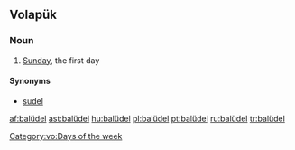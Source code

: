==Volapük==

===Noun===
{{head|vo|noun}}

# {{context|archaic|lang=vo}} [[Sunday]], the first day

====Synonyms====
* [[sudel]]

[[Category:vo:Days of the week]]

[[af:balüdel]]
[[ast:balüdel]]
[[hu:balüdel]]
[[pl:balüdel]]
[[pt:balüdel]]
[[ru:balüdel]]
[[tr:balüdel]]